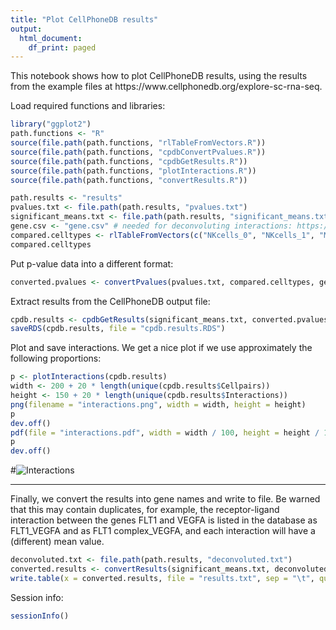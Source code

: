 ```yaml
---
title: "Plot CellPhoneDB results"
output:
  html_document:
    df_print: paged
---
```


This notebook shows how to plot CellPhoneDB results, using the results from the  example files at https://www.cellphonedb.org/explore-sc-rna-seq.

Load required functions and libraries:
```r
library("ggplot2")
path.functions <- "R"
source(file.path(path.functions, "rlTableFromVectors.R"))
source(file.path(path.functions, "cpdbConvertPvalues.R"))
source(file.path(path.functions, "cpdbGetResults.R"))
source(file.path(path.functions, "plotInteractions.R"))
source(file.path(path.functions, "convertResults.R"))
```

```r
path.results <- "results"
pvalues.txt <- file.path(path.results, "pvalues.txt")
significant_means.txt <- file.path(path.results, "significant_means.txt")
gene.csv <- "gene.csv" # needed for deconvoluting interactions: https://www.cellphonedb.org/downloads/gene.csv
compared.celltypes <- rlTableFromVectors(c("NKcells_0", "NKcells_1", "Myeloid", "Tcells"), c("NKcells_0", "NKcells_1", "Myeloid", "Tcells"))
compared.celltypes
```

Put p-value data into a different format:
```r
converted.pvalues <- convertPvalues(pvalues.txt, compared.celltypes, gene.csv, verbose = T)
```
Extract results from the CellPhoneDB output file:
```r
cpdb.results <- cpdbGetResults(significant_means.txt, converted.pvalues, compared.celltypes, gene.csv, verbose = F)
saveRDS(cpdb.results, file = "cpdb.results.RDS")
```
Plot and save interactions. We get a nice plot if we use approximately the following proportions:
```r
p <- plotInteractions(cpdb.results)
width <- 200 + 20 * length(unique(cpdb.results$Cellpairs))
height <- 150 + 20 * length(unique(cpdb.results$Interactions))
png(filename = "interactions.png", width = width, height = height)
p
dev.off()
pdf(file = "interactions.pdf", width = width / 100, height = height / 100)
p
dev.off()
```

#![Interactions](interactions.png)

------
Finally, we convert the results into gene names and write to file. Be warned that this may contain duplicates, for example, the receptor-ligand interaction between the genes FLT1 and VEGFA is listed in the database as FLT1_VEGFA and as FLT1 complex_VEGFA, and each interaction will have a (different) mean value.
```r
deconvoluted.txt <- file.path(path.results, "deconvoluted.txt")
converted.results <- convertResults(significant_means.txt, deconvoluted.txt, compared.celltypes, gene.csv, verbose = T)
write.table(x = converted.results, file = "results.txt", sep = "\t", quote = F, row.names = F)
```
Session info:
```r
sessionInfo()
```
